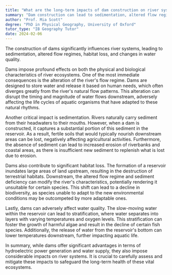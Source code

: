 ```yaml
---
title: "What are the long-term impacts of dam construction on river systems?"
summary: "Dam construction can lead to sedimentation, altered flow regimes, habitat loss, and changes in water quality."
author: "Prof. Mia Scott"
degree: "PhD in Physical Geography, University of Oxford"
tutor_type: "IB Geography Tutor"
date: 2024-02-06
---
```


The construction of dams significantly influences river systems, leading to sedimentation, altered flow regimes, habitat loss, and changes in water quality.

Dams impose profound effects on both the physical and biological characteristics of river ecosystems. One of the most immediate consequences is the alteration of the river's flow regime. Dams are designed to store water and release it based on human needs, which often diverges greatly from the river's natural flow patterns. This alteration can disrupt the timing and magnitude of water flows downstream, adversely affecting the life cycles of aquatic organisms that have adapted to these natural rhythms.

Another critical impact is sedimentation. Rivers naturally carry sediment from their headwaters to their mouths. However, when a dam is constructed, it captures a substantial portion of this sediment in the reservoir. As a result, fertile soils that would typically nourish downstream areas can be lost, negatively affecting agricultural activities. Furthermore, the absence of sediment can lead to increased erosion of riverbanks and coastal areas, as there is insufficient new sediment to replenish what is lost due to erosion.

Dams also contribute to significant habitat loss. The formation of a reservoir inundates large areas of land upstream, resulting in the destruction of terrestrial habitats. Downstream, the altered flow regime and sediment deficiency can modify the river's characteristics, potentially rendering it unsuitable for certain species. This shift can lead to a decline in biodiversity, as species unable to adapt to the new environmental conditions may be outcompeted by more adaptable ones.

Lastly, dams can adversely affect water quality. The slow-moving water within the reservoir can lead to stratification, where water separates into layers with varying temperatures and oxygen levels. This stratification can foster the growth of harmful algae and result in the decline of certain fish species. Additionally, the release of water from the reservoir's bottom can lower temperatures downstream, further impacting aquatic life.

In summary, while dams offer significant advantages in terms of hydroelectric power generation and water supply, they also impose considerable impacts on river systems. It is crucial to carefully assess and mitigate these impacts to safeguard the long-term health of these vital ecosystems.
    